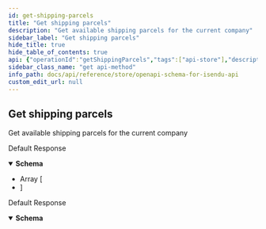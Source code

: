```yaml
---
id: get-shipping-parcels
title: "Get shipping parcels"
description: "Get available shipping parcels for the current company"
sidebar_label: "Get shipping parcels"
hide_title: true
hide_table_of_contents: true
api: {"operationId":"getShippingParcels","tags":["api-store"],"description":"Get available shipping parcels for the current company","security":[{"oaAuth":["parcels:read"]}],"responses":{"200":{"description":"Default Response","content":{"application/json":{"schema":{"type":"array","items":{"additionalProperties":false,"type":"object","properties":{"id":{"type":"number"},"name":{"type":"string"},"description":{"type":"string"},"width":{"type":"number"},"height":{"type":"number"},"length":{"type":"number"},"weight":{"type":"number"},"packagingWeight":{"type":"number"},"weightUnit":{"enum":["g","kg","oz","lb"]},"lengthUnit":{"enum":["cm","in"]},"isWeightDynamic":{"type":"boolean"}},"required":["id","width","height","length","weight","weightUnit","lengthUnit"]}}}}},"429":{"description":"Default Response","content":{"application/json":{"schema":{"type":"object","properties":{"error":{"type":"string"}}}}}}},"method":"get","path":"/api-store/v1/packages/","servers":[{"url":"https://api.isnd.io"}],"securitySchemes":{"oaAuth":{"type":"oauth2","flows":{"clientCredentials":{"tokenUrl":"/api-store/oauth/token","scopes":{"order:write":"Create/delete/update order","order:read":"Read order","shipment:write":"Create/delete shipment","shipment:read":"Read shipment","tracking:read":"Get tracking","carriers:read":"Get carriers","parcels:read":"Get parcels"}}}},"bearerS2SAuth":{"type":"http","scheme":"bearer","bearerFormat":"JWT"},"apiKey":{"type":"apiKey","name":"x-api-key","in":"header"}},"info":{"title":"OpenApi Schema for isendu API","description":"isendu API available for all customers","version":"1.0.0"},"postman":{"name":"Get shipping parcels","description":{"content":"Get available shipping parcels for the current company","type":"text/plain"},"url":{"path":["api-store","v1","packages",""],"host":["{{baseUrl}}"],"query":[],"variable":[]},"header":[{"key":"Accept","value":"application/json"}],"method":"GET","auth":{"type":"oauth2","oauth2":[]}}}
sidebar_class_name: "get api-method"
info_path: docs/api/reference/store/openapi-schema-for-isendu-api
custom_edit_url: null
---
```



## Get shipping parcels



Get available shipping parcels for the current company

<div><ApiTabs><TabItem label={"200"} value={"200"}><div>

Default Response

</div><div><MimeTabs schemaType={"response"}><TabItem label={"application/json"} value={"application/json"}><SchemaTabs><TabItem label={"Schema"} value={"Schema"}><details style={{}} data-collapsed={false} open={true}><summary style={{"textAlign":"left"}}><strong>Schema</strong></summary><div style={{"textAlign":"left","marginLeft":"1rem"}}></div><ul style={{"marginLeft":"1rem"}}><li><div style={{"fontSize":"var(--ifm-code-font-size)","opacity":"0.6","marginLeft":"-.5rem","paddingBottom":".5rem"}}>Array [</div></li><SchemaItem collapsible={false} name={"id"} required={true} schemaName={"number"} qualifierMessage={undefined} schema={{"type":"number"}}></SchemaItem><SchemaItem collapsible={false} name={"name"} required={false} schemaName={"string"} qualifierMessage={undefined} schema={{"type":"string"}}></SchemaItem><SchemaItem collapsible={false} name={"description"} required={false} schemaName={"string"} qualifierMessage={undefined} schema={{"type":"string"}}></SchemaItem><SchemaItem collapsible={false} name={"width"} required={true} schemaName={"number"} qualifierMessage={undefined} schema={{"type":"number"}}></SchemaItem><SchemaItem collapsible={false} name={"height"} required={true} schemaName={"number"} qualifierMessage={undefined} schema={{"type":"number"}}></SchemaItem><SchemaItem collapsible={false} name={"length"} required={true} schemaName={"number"} qualifierMessage={undefined} schema={{"type":"number"}}></SchemaItem><SchemaItem collapsible={false} name={"weight"} required={true} schemaName={"number"} qualifierMessage={undefined} schema={{"type":"number"}}></SchemaItem><SchemaItem collapsible={false} name={"packagingWeight"} required={false} schemaName={"number"} qualifierMessage={undefined} schema={{"type":"number"}}></SchemaItem><SchemaItem collapsible={false} name={"weightUnit"} required={true} schemaName={""} qualifierMessage={"**Possible values:** [`g`, `kg`, `oz`, `lb`]"} schema={{"enum":["g","kg","oz","lb"]}}></SchemaItem><SchemaItem collapsible={false} name={"lengthUnit"} required={true} schemaName={""} qualifierMessage={"**Possible values:** [`cm`, `in`]"} schema={{"enum":["cm","in"]}}></SchemaItem><SchemaItem collapsible={false} name={"isWeightDynamic"} required={false} schemaName={"boolean"} qualifierMessage={undefined} schema={{"type":"boolean"}}></SchemaItem><li><div style={{"fontSize":"var(--ifm-code-font-size)","opacity":"0.6","marginLeft":"-.5rem"}}>]</div></li></ul></details></TabItem><TabItem label={"Example (from schema)"} value={"Example (from schema)"}><ResponseSamples responseExample={"[\n  {\n    \"id\": 0,\n    \"name\": \"string\",\n    \"description\": \"string\",\n    \"width\": 0,\n    \"height\": 0,\n    \"length\": 0,\n    \"weight\": 0,\n    \"packagingWeight\": 0,\n    \"isWeightDynamic\": true\n  }\n]"} language={"json"}></ResponseSamples></TabItem></SchemaTabs></TabItem></MimeTabs></div></TabItem><TabItem label={"429"} value={"429"}><div>

Default Response

</div><div><MimeTabs schemaType={"response"}><TabItem label={"application/json"} value={"application/json"}><SchemaTabs><TabItem label={"Schema"} value={"Schema"}><details style={{}} data-collapsed={false} open={true}><summary style={{"textAlign":"left"}}><strong>Schema</strong></summary><div style={{"textAlign":"left","marginLeft":"1rem"}}></div><ul style={{"marginLeft":"1rem"}}><SchemaItem collapsible={false} name={"error"} required={false} schemaName={"string"} qualifierMessage={undefined} schema={{"type":"string"}}></SchemaItem></ul></details></TabItem><TabItem label={"Example (from schema)"} value={"Example (from schema)"}><ResponseSamples responseExample={"{\n  \"error\": \"string\"\n}"} language={"json"}></ResponseSamples></TabItem></SchemaTabs></TabItem></MimeTabs></div></TabItem></ApiTabs></div>
      